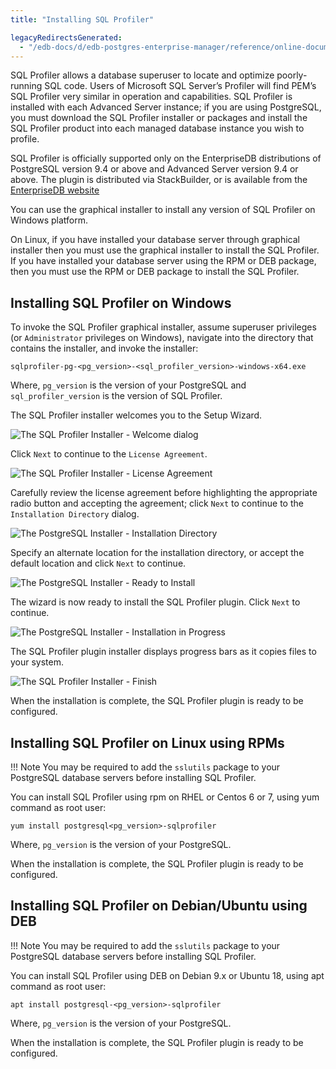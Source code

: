 ```yaml
---
title: "Installing SQL Profiler"

legacyRedirectsGenerated:
  - "/edb-docs/d/edb-postgres-enterprise-manager/reference/online-documentation/8.0/sp_installing_sql_profiler.html"
---
```


<div id="sp_installing_sql_profiler" class="registered_link"></div>

SQL Profiler allows a database superuser to locate and optimize poorly-running SQL code. Users of Microsoft SQL Server’s Profiler will find PEM’s SQL Profiler very similar in operation and capabilities. SQL Profiler is installed with each Advanced Server instance; if you are using PostgreSQL, you must download the SQL Profiler installer or packages and install the SQL Profiler product into each managed database instance you wish to profile.

SQL Profiler is officially supported only on the EnterpriseDB distributions of PostgreSQL version 9.4 or above and Advanced Server version 9.4 or above. The plugin is distributed via StackBuilder, or is available from the [EnterpriseDB website](https://www.enterprisedb.com/advanced-downloads)

You can use the graphical installer to install any version of SQL Profiler on Windows platform.

On Linux, if you have installed your database server through graphical installer then you must use the graphical installer to install the SQL Profiler. If you have installed your database server using the RPM or DEB package, then you must use the RPM or DEB package to install the SQL Profiler.

## Installing SQL Profiler on Windows

To invoke the SQL Profiler graphical installer, assume superuser privileges (or `Administrator` privileges on Windows), navigate into the directory that contains the installer, and invoke the installer:

`sqlprofiler-pg-<pg_version>-<sql_profiler_version>-windows-x64.exe`

Where, `pg_version` is the version of your PostgreSQL and `sql_profiler_version` is the version of SQL Profiler.

The SQL Profiler installer welcomes you to the Setup Wizard.

![The SQL Profiler Installer - Welcome dialog](../images/installing_pem_sql_profiler_plugin_windows_welcome.png)

Click `Next` to continue to the `License Agreement`.

![The SQL Profiler Installer - License Agreement](../images/installing_pem_sql_profiler_plugin_windows_license_agreement.png)

Carefully review the license agreement before highlighting the appropriate radio button and accepting the agreement; click `Next` to continue to the `Installation Directory` dialog.

![The PostgreSQL Installer - Installation Directory](../images/installing_pem_sql_profiler_plugin_windows_installation_directory.png)

Specify an alternate location for the installation directory, or accept the default location and click `Next` to continue.

![The PostgreSQL Installer - Ready to Install](../images/installing_pem_sql_plugin_windows_ready_to_install.png)

The wizard is now ready to install the SQL Profiler plugin. Click `Next` to continue.

![The PostgreSQL Installer - Installation in Progress](../images/installing_pem_sql_profiler_plugin_windows_in_progress.png)

The SQL Profiler plugin installer displays progress bars as it copies files to your system.

![The SQL Profiler Installer - Finish](../images/installing_pem_sql_profiler_plugin_windows_finish.png)

When the installation is complete, the SQL Profiler plugin is ready to be configured.

## Installing SQL Profiler on Linux using RPMs

!!! Note
    You may be required to add the `sslutils` package to your PostgreSQL database servers before installing SQL Profiler.

You can install SQL Profiler using rpm on RHEL or Centos 6 or 7, using yum command as root user:

`yum install postgresql<pg_version>-sqlprofiler`

Where, `pg_version` is the version of your PostgreSQL.

When the installation is complete, the SQL Profiler plugin is ready to be configured.

## Installing SQL Profiler on Debian/Ubuntu using DEB

!!! Note
    You may be required to add the `sslutils` package to your PostgreSQL database servers before installing SQL Profiler.

You can install SQL Profiler using DEB on Debian 9.x or Ubuntu 18, using apt command as root user:

`apt install postgresql-<pg_version>-sqlprofiler`

Where, `pg_version` is the version of your PostgreSQL.

When the installation is complete, the SQL Profiler plugin is ready to be configured.
